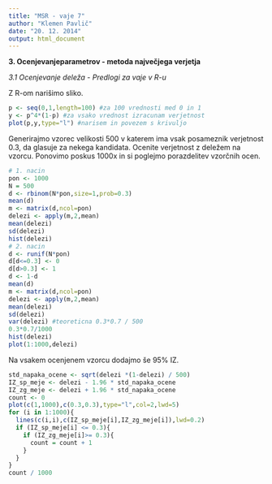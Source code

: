```yaml
---
title: "MSR - vaje 7"
author: "Klemen Pavlič"
date: "20. 12. 2014"
output: html_document
---
```


**3. Ocenjevanjeparametrov - metoda največjega verjetja**

*3.1 Ocenjevanje deleža - Predlogi za vaje v R-u*

Z R-om narišimo sliko.
```r
p <- seq(0,1,length=100) #za 100 vrednosti med 0 in 1
y <- p^4*(1-p) #za vsako vrednost izracunam verjetnost
plot(p,y,type="l") #narisem in povezem s krivuljo
```
Generirajmo vzorec velikosti 500 v katerem ima vsak posameznik verjetnost 0.3, da glasuje za nekega kandidata. Ocenite verjetnost z deležem na vzorcu. Ponovimo poskus 1000x in si poglejmo porazdelitev vzorčnih ocen.
```r
# 1. nacin
pon <- 1000
N = 500
d <- rbinom(N*pon,size=1,prob=0.3)
mean(d)
m <- matrix(d,ncol=pon)
delezi <- apply(m,2,mean)
mean(delezi)
sd(delezi)
hist(delezi)
# 2. nacin
d <- runif(N*pon)
d[d<=0.3] <- 0
d[d>0.3] <- 1
d <- 1-d
mean(d)
m <- matrix(d,ncol=pon)
delezi <- apply(m,2,mean)
mean(delezi)
sd(delezi)
var(delezi) #teoreticna 0.3*0.7 / 500
0.3*0.7/1000
hist(delezi)
plot(1:1000,delezi)
```

Na vsakem ocenjenem vzorcu dodajmo še 95% IZ.
```r
std_napaka_ocene <- sqrt(delezi *(1-delezi) / 500)
IZ_sp_meje <- delezi - 1.96 * std_napaka_ocene
IZ_zg_meje <- delezi + 1.96 * std_napaka_ocene
count <- 0
plot(c(1,1000),c(0.3,0.3),type="l",col=2,lwd=5)
for (i in 1:1000){
  lines(c(i,i),c(IZ_sp_meje[i],IZ_zg_meje[i]),lwd=0.2)
  if (IZ_sp_meje[i] <= 0.3){
    if (IZ_zg_meje[i]>= 0.3){
      count = count + 1
    }
  }
}
count / 1000
```

